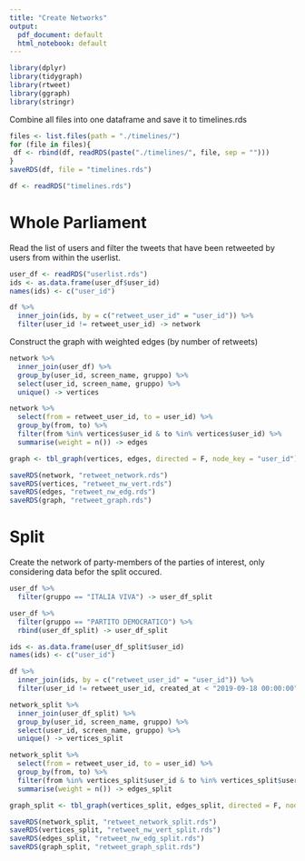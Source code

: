 ```yaml
---
title: "Create Networks"
output:
  pdf_document: default
  html_notebook: default
---
```


```r
library(dplyr)
library(tidygraph)
library(rtweet)
library(ggraph)
library(stringr)
```

Combine all files into one dataframe and save it to timelines.rds

```r
files <- list.files(path = "./timelines/")
for (file in files){
 df <- rbind(df, readRDS(paste("./timelines/", file, sep = "")))
}
saveRDS(df, file = "timelines.rds")
```

```r
df <- readRDS("timelines.rds")
```

# Whole Parliament
Read the list of users and filter the tweets that have been retweeted by users from within the userlist.

```r
user_df <- readRDS("userlist.rds")
ids <- as.data.frame(user_df$user_id)
names(ids) <- c("user_id")

df %>% 
  inner_join(ids, by = c("retweet_user_id" = "user_id")) %>% 
  filter(user_id != retweet_user_id) -> network
```

Construct the graph with weighted edges (by number of retweets)

```r
network %>% 
  inner_join(user_df) %>% 
  group_by(user_id, screen_name, gruppo) %>% 
  select(user_id, screen_name, gruppo) %>% 
  unique() -> vertices

network %>% 
  select(from = retweet_user_id, to = user_id) %>% 
  group_by(from, to) %>% 
  filter(from %in% vertices$user_id & to %in% vertices$user_id) %>% 
  summarise(weight = n()) -> edges

graph <- tbl_graph(vertices, edges, directed = F, node_key = "user_id")
```

```r
saveRDS(network, "retweet_network.rds")
saveRDS(vertices, "retweet_nw_vert.rds")
saveRDS(edges, "retweet_nw_edg.rds")
saveRDS(graph, "retweet_graph.rds")
```

# Split
Create the network of party-members of the parties of interest, only considering data befor the split occured.

```r
user_df %>% 
  filter(gruppo == "ITALIA VIVA") -> user_df_split

user_df %>% 
  filter(gruppo == "PARTITO DEMOCRATICO") %>% 
  rbind(user_df_split) -> user_df_split

ids <- as.data.frame(user_df_split$user_id)
names(ids) <- c("user_id")

df %>% 
  inner_join(ids, by = c("retweet_user_id" = "user_id")) %>% 
  filter(user_id != retweet_user_id, created_at < "2019-09-18 00:00:00" ) -> network_split
```

```r
network_split %>% 
  inner_join(user_df_split) %>%
  group_by(user_id, screen_name, gruppo) %>% 
  select(user_id, screen_name, gruppo) %>% 
  unique() -> vertices_split

network_split %>% 
  select(from = retweet_user_id, to = user_id) %>% 
  group_by(from, to) %>% 
  filter(from %in% vertices_split$user_id & to %in% vertices_split$user_id) %>% 
  summarise(weight = n()) -> edges_split

graph_split <- tbl_graph(vertices_split, edges_split, directed = F, node_key = "user_id")
```

```r
saveRDS(network_split, "retweet_network_split.rds")
saveRDS(vertices_split, "retweet_nw_vert_split.rds")
saveRDS(edges_split, "retweet_nw_edg_split.rds")
saveRDS(graph_split, "retweet_graph_split.rds")
```

